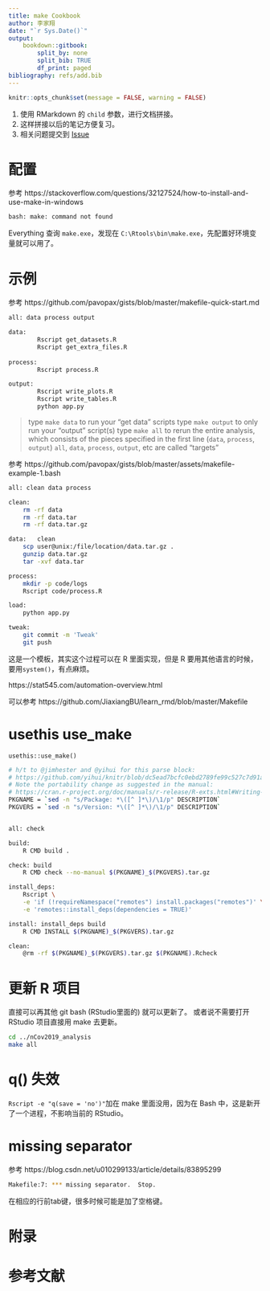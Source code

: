 ```yaml
---
title: make Cookbook
author: 李家翔
date: "`r Sys.Date()`"
output: 
    bookdown::gitbook:
        split_by: none
        split_bib: TRUE
        df_print: paged
bibliography: refs/add.bib
---
```


```r
knitr::opts_chunk$set(message = FALSE, warning = FALSE)
```

<!-- Place this tag in your head or just before your close body tag. -->
<script async defer src="https://buttons.github.io/buttons.js"></script>

1. 使用 RMarkdown 的 `child` 参数，进行文档拼接。
1. 这样拼接以后的笔记方便复习。
1. 相关问题提交到
    <a class="github-button" href="https://github.com/JiaxiangBU/tutoring2/issues" data-show-count="true" aria-label="Issue JiaxiangBU/tutoring on GitHub">Issue</a>

# 配置

参考 https://stackoverflow.com/questions/32127524/how-to-install-and-use-make-in-windows

```bash
bash: make: command not found
```

Everything 查询 `make.exe`，发现在 `C:\Rtools\bin\make.exe`，先配置好环境变量就可以用了。


# 示例

参考 https://github.com/pavopax/gists/blob/master/makefile-quick-start.md

```bash
all: data process output

data:
		Rscript get_datasets.R
		Rscript get_extra_files.R
	
process:
		Rscript process.R

output:
		Rscript write_plots.R
		Rscript write_tables.R
		python app.py
```

> type `make data` to run your "get data" scripts
> type `make output` to only run your "output" script(s)
> type `make all` to rerun the entire analysis, which consists of the pieces specified in the first line (`data`, `process`, `output`)
> `all`, `data`, `process`, `output`, etc are called "targets"

参考 https://github.com/pavopax/gists/blob/master/assets/makefile-example-1.bash

```bash
all: clean data process

clean:
	rm -rf data
	rm -rf data.tar
	rm -rf data.tar.gz

data:   clean
	scp user@unix:/file/location/data.tar.gz .
	gunzip data.tar.gz
	tar -xvf data.tar

process:
	mkdir -p code/logs
	Rscript code/process.R

load:
	python app.py

tweak:
	git commit -m 'Tweak'
	git push
```

这是一个模板，其实这个过程可以在 R 里面实现，但是 R 要用其他语言的时候，要用`system()`，有点麻烦。

https://stat545.com/automation-overview.html

可以参考 https://github.com/JiaxiangBU/learn_rmd/blob/master/Makefile


# usethis use_make

`usethis::use_make()`

```bash
# h/t to @jimhester and @yihui for this parse block:
# https://github.com/yihui/knitr/blob/dc5ead7bcfc0ebd2789fe99c527c7d91afb3de4a/Makefile#L1-L4
# Note the portability change as suggested in the manual:
# https://cran.r-project.org/doc/manuals/r-release/R-exts.html#Writing-portable-packages
PKGNAME = `sed -n "s/Package: *\([^ ]*\)/\1/p" DESCRIPTION`
PKGVERS = `sed -n "s/Version: *\([^ ]*\)/\1/p" DESCRIPTION`


all: check

build:
	R CMD build .

check: build
	R CMD check --no-manual $(PKGNAME)_$(PKGVERS).tar.gz

install_deps:
	Rscript \
	-e 'if (!requireNamespace("remotes") install.packages("remotes")' \
	-e 'remotes::install_deps(dependencies = TRUE)'

install: install_deps build
	R CMD INSTALL $(PKGNAME)_$(PKGVERS).tar.gz

clean:
	@rm -rf $(PKGNAME)_$(PKGVERS).tar.gz $(PKGNAME).Rcheck
```

# 更新 R 项目

直接可以再其他 git bash (RStudio里面的) 就可以更新了。
或者说不需要打开 RStudio 项目直接用 make 去更新。


```bash
cd ../nCov2019_analysis
make all
```

# q() 失效

`Rscript -e "q(save = 'no')"`加在 make 里面没用，因为在 Bash 中，这是新开了一个进程，不影响当前的 RStudio。

# missing separator

参考 https://blog.csdn.net/u010299133/article/details/83895299

```bash
Makefile:7: *** missing separator.  Stop.
```

在相应的行前tab键，很多时候可能是加了空格键。

# 附录 {-}

# 参考文献 {-}
